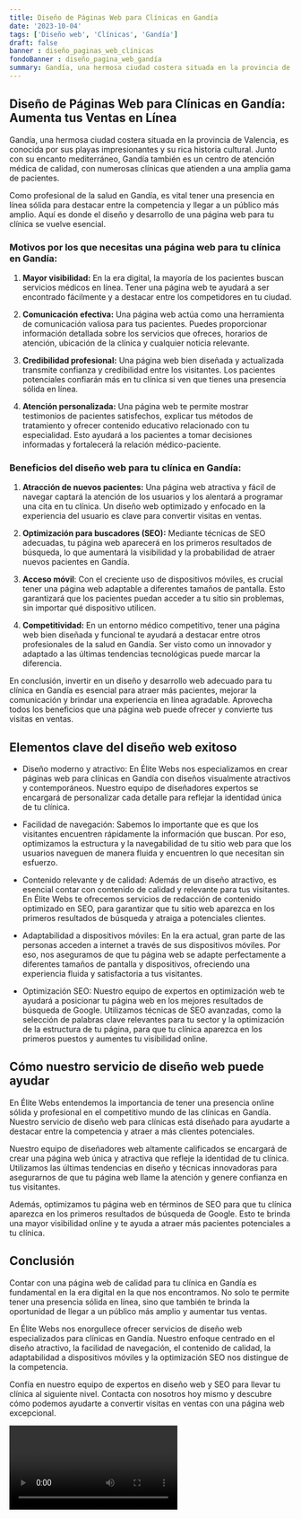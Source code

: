 ```yaml
---
title: Diseño de Páginas Web para Clínicas en Gandía
date: '2023-10-04'
tags: ['Diseño web', 'Clínicas', 'Gandía']
draft: false
banner : diseño_paginas_web_clínicas
fondoBanner : diseño_pagina_web_gandía
summary: Gandía, una hermosa ciudad costera situada en la provincia de Valencia, es conocida por sus playas impresionantes y su rica historia cultural. Junto con su encanto mediterráneo, Gandía también es un centro de atención médica de calidad, con numerosas clínicas que atienden a una amplia gama de pacientes.
---
```


## Diseño de Páginas Web para Clínicas en Gandía: Aumenta tus Ventas en Línea

Gandía, una hermosa ciudad costera situada en la provincia de Valencia, es conocida por sus playas impresionantes y su rica historia cultural. Junto con su encanto mediterráneo, Gandía también es un centro de atención médica de calidad, con numerosas clínicas que atienden a una amplia gama de pacientes.

Como profesional de la salud en Gandía, es vital tener una presencia en línea sólida para destacar entre la competencia y llegar a un público más amplio. Aquí es donde el diseño y desarrollo de una página web para tu clínica se vuelve esencial.

### Motivos por los que necesitas una página web para tu clínica en Gandía:

1. **Mayor visibilidad:** En la era digital, la mayoría de los pacientes buscan servicios médicos en línea. Tener una página web te ayudará a ser encontrado fácilmente y a destacar entre los competidores en tu ciudad.

2. **Comunicación efectiva:** Una página web actúa como una herramienta de comunicación valiosa para tus pacientes. Puedes proporcionar información detallada sobre los servicios que ofreces, horarios de atención, ubicación de la clínica y cualquier noticia relevante.

3. **Credibilidad profesional:** Una página web bien diseñada y actualizada transmite confianza y credibilidad entre los visitantes. Los pacientes potenciales confiarán más en tu clínica si ven que tienes una presencia sólida en línea.

4. **Atención personalizada:** Una página web te permite mostrar testimonios de pacientes satisfechos, explicar tus métodos de tratamiento y ofrecer contenido educativo relacionado con tu especialidad. Esto ayudará a los pacientes a tomar decisiones informadas y fortalecerá la relación médico-paciente.

### Beneficios del diseño web para tu clínica en Gandía:

1. **Atracción de nuevos pacientes:** Una página web atractiva y fácil de navegar captará la atención de los usuarios y los alentará a programar una cita en tu clínica. Un diseño web optimizado y enfocado en la experiencia del usuario es clave para convertir visitas en ventas.

2. **Optimización para buscadores (SEO):** Mediante técnicas de SEO adecuadas, tu página web aparecerá en los primeros resultados de búsqueda, lo que aumentará la visibilidad y la probabilidad de atraer nuevos pacientes en Gandía.

3. **Acceso móvil**: Con el creciente uso de dispositivos móviles, es crucial tener una página web adaptable a diferentes tamaños de pantalla. Esto garantizará que los pacientes puedan acceder a tu sitio sin problemas, sin importar qué dispositivo utilicen.

4. **Competitividad:** En un entorno médico competitivo, tener una página web bien diseñada y funcional te ayudará a destacar entre otros profesionales de la salud en Gandía. Ser visto como un innovador y adaptado a las últimas tendencias tecnológicas puede marcar la diferencia.

En conclusión, invertir en un diseño y desarrollo web adecuado para tu clínica en Gandía es esencial para atraer más pacientes, mejorar la comunicación y brindar una experiencia en línea agradable. Aprovecha todos los beneficios que una página web puede ofrecer y convierte tus visitas en ventas.

<GifSeo />

<Cta />

## Elementos clave del diseño web exitoso

- Diseño moderno y atractivo: En Élite Webs nos especializamos en crear páginas web para clínicas en Gandía con diseños visualmente atractivos y contemporáneos. Nuestro equipo de diseñadores expertos se encargará de personalizar cada detalle para reflejar la identidad única de tu clínica.

- Facilidad de navegación: Sabemos lo importante que es que los visitantes encuentren rápidamente la información que buscan. Por eso, optimizamos la estructura y la navegabilidad de tu sitio web para que los usuarios naveguen de manera fluida y encuentren lo que necesitan sin esfuerzo.

- Contenido relevante y de calidad: Además de un diseño atractivo, es esencial contar con contenido de calidad y relevante para tus visitantes. En Élite Webs te ofrecemos servicios de redacción de contenido optimizado en SEO, para garantizar que tu sitio web aparezca en los primeros resultados de búsqueda y atraiga a potenciales clientes.

- Adaptabilidad a dispositivos móviles: En la era actual, gran parte de las personas acceden a internet a través de sus dispositivos móviles. Por eso, nos aseguramos de que tu página web se adapte perfectamente a diferentes tamaños de pantalla y dispositivos, ofreciendo una experiencia fluida y satisfactoria a tus visitantes.

- Optimización SEO: Nuestro equipo de expertos en optimización web te ayudará a posicionar tu página web en los mejores resultados de búsqueda de Google. Utilizamos técnicas de SEO avanzadas, como la selección de palabras clave relevantes para tu sector y la optimización de la estructura de tu página, para que tu clínica aparezca en los primeros puestos y aumentes tu visibilidad online.

## Cómo nuestro servicio de diseño web puede ayudar

En Élite Webs entendemos la importancia de tener una presencia online sólida y profesional en el competitivo mundo de las clínicas en Gandía. Nuestro servicio de diseño web para clínicas está diseñado para ayudarte a destacar entre la competencia y atraer a más clientes potenciales.

Nuestro equipo de diseñadores web altamente calificados se encargará de crear una página web única y atractiva que refleje la identidad de tu clínica. Utilizamos las últimas tendencias en diseño y técnicas innovadoras para asegurarnos de que tu página web llame la atención y genere confianza en tus visitantes.

Además, optimizamos tu página web en términos de SEO para que tu clínica aparezca en los primeros resultados de búsqueda de Google. Esto te brinda una mayor visibilidad online y te ayuda a atraer más pacientes potenciales a tu clínica.

## Conclusión

Contar con una página web de calidad para tu clínica en Gandía es fundamental en la era digital en la que nos encontramos. No solo te permite tener una presencia sólida en línea, sino que también te brinda la oportunidad de llegar a un público más amplio y aumentar tus ventas.

En Élite Webs nos enorgullece ofrecer servicios de diseño web especializados para clínicas en Gandía. Nuestro enfoque centrado en el diseño atractivo, la facilidad de navegación, el contenido de calidad, la adaptabilidad a dispositivos móviles y la optimización SEO nos distingue de la competencia.

Confía en nuestro equipo de expertos en diseño web y SEO para llevar tu clínica al siguiente nivel. Contacta con nosotros hoy mismo y descubre cómo podemos ayudarte a convertir visitas en ventas con una página web excepcional.

<Video />

<CtaBot job='Clínicas' city='Gandía'/>

<Gmaps query='Gandía+españa+maps' />